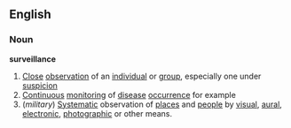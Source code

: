 ==English==
===Noun===
{{wikipedia}}
'''surveillance'''
#[[Close]] [[observation]] of an [[individual]] or [[group]], especially one under [[suspicion]]
#[[Continuous]] [[monitor]]ing of [[disease]] [[occurrence]] for example
#(''military'') [[Systematic]] observation of [[place]]s and [[people]] by [[visual]], [[aural]], [[electronic]], [[photographic]] or other means.
